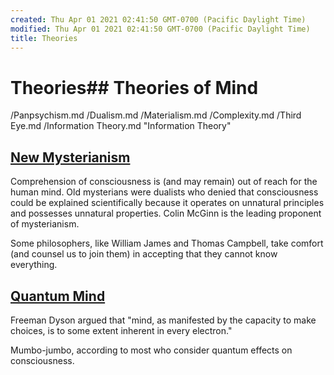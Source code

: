 ```yaml
---
created: Thu Apr 01 2021 02:41:50 GMT-0700 (Pacific Daylight Time)
modified: Thu Apr 01 2021 02:41:50 GMT-0700 (Pacific Daylight Time)
title: Theories
---
```

# Theories## Theories of Mind

/Panpsychism.md
/Dualism.md
/Materialism.md
/Complexity.md
/Third Eye.md
/Information Theory.md "Information Theory"

## [New Mysterianism](https://www.wikiwand.com/en/New_mysterianism)
Comprehension of consciousness is (and may remain) out of reach for the human mind. Old mysterians were dualists who denied that consciousness could be explained scientifically because it operates on unnatural principles and possesses unnatural properties. Colin McGinn is the leading proponent of mysterianism.

Some philosophers, like William James and Thomas Campbell, take comfort (and counsel us to join them) in accepting that they cannot know everything.

## [Quantum Mind](https://www.wikiwand.com/en/Quantum_mind)

Freeman Dyson argued that "mind, as manifested by the capacity to make choices, is to some extent inherent in every electron."

Mumbo-jumbo, according to most who consider quantum effects on consciousness.